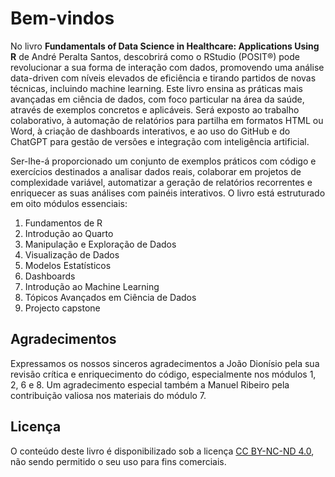 # Bem-vindos

No livro **Fundamentals of Data Science in Healthcare: Applications Using R** de André Peralta Santos, descobrirá como o RStudio (POSIT®) pode revolucionar a sua forma de interação com dados, promovendo uma análise data-driven com níveis elevados de eficiência e tirando partidos de novas técnicas, incluindo machine learning. Este livro ensina as práticas mais avançadas em ciência de dados, com foco particular na área da saúde, através de exemplos concretos e aplicáveis. Será exposto ao trabalho colaborativo, à automação de relatórios para partilha em formatos HTML ou Word, à criação de dashboards interativos, e ao uso do GitHub e do ChatGPT para gestão de versões e integração com inteligência artificial.

Ser-lhe-á proporcionado um conjunto de exemplos práticos com código e exercícios destinados a analisar dados reais, colaborar em projetos de complexidade variável, automatizar a geração de relatórios recorrentes e enriquecer as suas análises com painéis interativos. O livro está estruturado em oito módulos essenciais:

1.  Fundamentos de R
2.  Introdução ao Quarto
3.  Manipulação e Exploração de Dados
4.  Visualização de Dados
5.  Modelos Estatísticos
6.  Dashboards
7.  Introdução ao Machine Learning
8.  Tópicos Avançados em Ciência de Dados
9.  Projecto capstone

## Agradecimentos

Expressamos os nossos sinceros agradecimentos a João Dionísio pela sua revisão crítica e enriquecimento do código, especialmente nos módulos 1, 2, 6 e 8. Um agradecimento especial também a Manuel Ribeiro pela contribuição valiosa nos materiais do módulo 7.

## Licença

O conteúdo deste livro é disponibilizado sob a licença [CC BY-NC-ND 4.0](https://creativecommons.org/licenses/by-nc-nd/4.0/), não sendo permitido o seu uso para fins comerciais.
